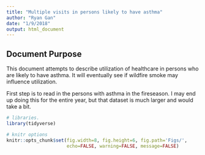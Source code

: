 ```yaml
---
title: "Multiple visits in persons likely to have asthma"
author: "Ryan Gan"
date: "1/9/2018"
output: html_document
---
```


## Document Purpose

This document attempts to describe utilization of healthcare in persons who are likely to have asthma. It will eventually see if wildfire smoke may influence utilization.

First step is to read in the persons with asthma in the fireseason. I may end up doing this for the entire year, but that dataset is much larger and would take a bit.

```r
# libraries.
library(tidyverse)

# knitr options
knitr::opts_chunk$set(fig.width=8, fig.height=6, fig.path='Figs/',
                      echo=FALSE, warning=FALSE, message=FALSE)
```